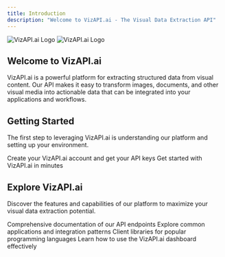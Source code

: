 ```yaml
---
title: Introduction
description: "Welcome to VizAPI.ai - The Visual Data Extraction API"
---
```


<img
  className="block dark:hidden"
  src="/images/vizapi-light.svg"
  alt="VizAPI.ai Logo"
/>
<img
  className="hidden dark:block"
  src="/images/vizapi-light.svg"
  alt="VizAPI.ai Logo"
/>

## Welcome to VizAPI.ai

VizAPI.ai is a powerful platform for extracting structured data from visual content. Our API makes it easy to transform images, documents, and other visual media into actionable data that can be integrated into your applications and workflows.

## Getting Started

The first step to leveraging VizAPI.ai is understanding our platform and setting up your environment.

<CardGroup cols={2}>
  <Card
    title="Set Up Your Account"
    icon="user-plus"
    href="https://app.vizapi.ai/signup"
  >
    Create your VizAPI.ai account and get your API keys
  </Card>
  <Card
    title="Quick Integration"
    icon="bolt"
    href="/quickstart"
  >
    Get started with VizAPI.ai in minutes
  </Card>
</CardGroup>

## Explore VizAPI.ai

Discover the features and capabilities of our platform to maximize your visual data extraction potential.

<CardGroup cols={2}>
  <Card
    title="API Reference"
    icon="code"
    href="/api-reference/introduction"
  >
    Comprehensive documentation of our API endpoints
  </Card>
  <Card
    title="Use Cases"
    icon="lightbulb"
    href="/essentials/use-cases"
  >
    Explore common applications and integration patterns
  </Card>
  <Card
    title="SDK Libraries"
    icon="puzzle-piece"
    href="/essentials/sdk-libraries"
  >
    Client libraries for popular programming languages
  </Card>
  <Card
    title="Dashboard Guide"
    icon="gauge"
    href="/essentials/dashboard"
  >
    Learn how to use the VizAPI.ai dashboard effectively
  </Card>
</CardGroup>

